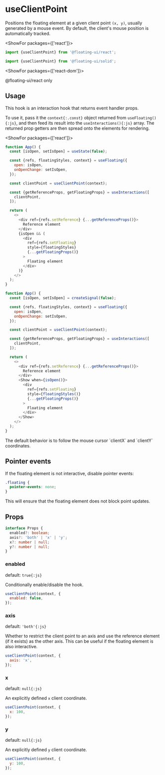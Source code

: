 <PageCard>

# useClientPoint

Positions the floating element at a given client point `(x, y)`,
usually generated by a mouse event. By default, the client's
mouse position is automatically tracked.

<ShowFor packages={['react']}>

```js
import {useClientPoint} from '@floating-ui/react';
```

</ShowFor>
<ShowFor packages={['solid']}>

```js
import {useClientPoint} from '@floating-ui/solid';
```

</ShowFor>

<ShowFor packages={['react-dom']}>

<PackageLimited>@floating-ui/react only</PackageLimited>

</ShowFor>

</PageCard>

## Usage

This hook is an interaction hook that returns event handler
props.

To use it, pass it the `context{:.const}` object returned from
`useFloating(){:js}`, and then feed its result into the
`useInteractions(){:js}` array. The returned prop getters are
then spread onto the elements for rendering.

<ShowFor packages={['react']}>

```js {9-13} /context/
function App() {
  const [isOpen, setIsOpen] = useState(false);

  const {refs, floatingStyles, context} = useFloating({
    open: isOpen,
    onOpenChange: setIsOpen,
  });

  const clientPoint = useClientPoint(context);

  const {getReferenceProps, getFloatingProps} = useInteractions([
    clientPoint,
  ]);

  return (
    <>
      <div ref={refs.setReference} {...getReferenceProps()}>
        Reference element
      </div>
      {isOpen && (
        <div
          ref={refs.setFloating}
          style={floatingStyles}
          {...getFloatingProps()}
        >
          Floating element
        </div>
      )}
    </>
  );
}
```

</ShowFor>
<ShowFor packages={['solid']}>

```js {9-13} /context/
function App() {
  const [isOpen, setIsOpen] = createSignal(false);

  const {refs, floatingStyles, context} = useFloating({
    open: isOpen,
    onOpenChange: setIsOpen,
  });

  const clientPoint = useClientPoint(context);

  const {getReferenceProps, getFloatingProps} = useInteractions([
    clientPoint,
  ]);

  return (
    <>
      <div ref={refs.setReference} {...getReferenceProps()}>
        Reference element
      </div>
      <Show when={isOpen()}>
        <div
          ref={refs.setFloating}
          style={floatingStyles()}
          {...getFloatingProps()}
        >
          Floating element
        </div>
      </Show>
    </>
  );
}
```

</ShowFor>
The default behavior is to follow the mouse cursor `clientX` and
`clientY` coordinates.

## Pointer events

If the floating element is not interactive, disable pointer
events:

```css
.floating {
  pointer-events: none;
}
```

This will ensure that the floating element does not block point
updates.

## Props

```ts
interface Props {
  enabled?: boolean;
  axis?: 'both' | 'x' | 'y';
  x?: number | null;
  y?: number | null;
}
```

### enabled

default: `true{:js}`

Conditionally enable/disable the hook.

```js
useClientPoint(context, {
  enabled: false,
});
```

### axis

default: `'both'{:js}`

Whether to restrict the client point to an axis and use the
reference element (if it exists) as the other axis. This can be
useful if the floating element is also interactive.

```js
useClientPoint(context, {
  axis: 'x',
});
```

### x

default: `null{:js}`

An explicitly defined `x` client coordinate.

```js
useClientPoint(context, {
  x: 100,
});
```

### y

default: `null{:js}`

An explicitly defined `y` client coordinate.

```js
useClientPoint(context, {
  y: 100,
});
```
